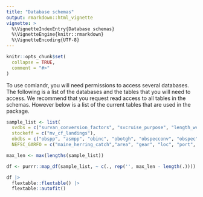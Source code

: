 ```yaml
---
title: "Database schemas"
output: rmarkdown::html_vignette
vignette: >
  %\VignetteIndexEntry{Database schemas}
  %\VignetteEngine{knitr::rmarkdown}
  %\VignetteEncoding{UTF-8}
---
```


```r
knitr::opts_chunk$set(
  collapse = TRUE,
  comment = "#>"
)
```


To use comlandr, you will need permissions to access several databases. The following is a list of the databases and the tables that you will need to access. We recommend that you request read access to all tables in the schemas. However below is a list of the current tables that are used in the package.

```r
sample_list <- list(
  svdbs = c("survan_conversion_factors", "svcruise_purpose", "length_weight_coefficients", "union_fscs_svbio", "union_fscs_svsta", "union_fscs_svcat", "union_fscs_svlen", "svdbs_cruises", "fscs_maturity_codes", "sex_codes","fscs_sex_codes", "svspecies_list", "svmstrata", "sv_vessel", "mstr_cruise"),
  stockeff = c("mv_cf_landings"),
  obdbs = c("obspp", "asmpp", "obinc", "obotgh", "obspecconv", "obspec"),
  NEFSC_GARFO = c("maine_herring_catch","area", "gear", "loc", "port", "cfspp", "species_itis_ne", "mstrvess"))

max_len <- max(lengths(sample_list))

df <- purrr::map_df(sample_list, ~ c(., rep('', max_len - length(.))))

df |> 
  flextable::flextable() |> 
  flextable::autofit()

```


